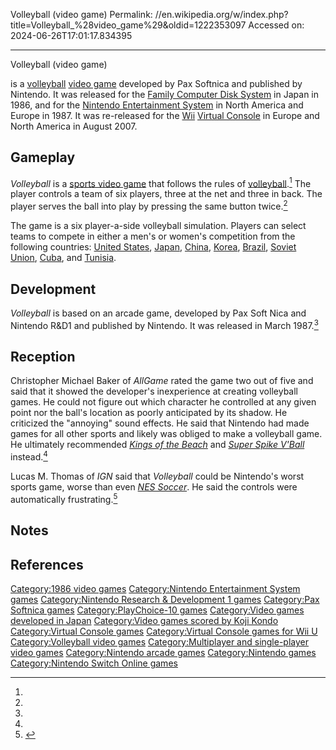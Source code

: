 Volleyball (video game)
Permalink: //en.wikipedia.org/w/index.php?title=Volleyball_%28video_game%29&oldid=1222353097
Accessed on: 2024-06-26T17:01:17.834395



------
Volleyball (video game)
{{Infobox video game
| title = Volleyball
| image = Volleyball Cover.png
| caption = North American box art
| developer = Pax Softnica
| publisher = [[Nintendo]]
| designer = 
| composer = [[Koji Kondo]]
| engine = 
| released = '''Famicom Disk System'''<br />{{vgrelease|JP|July 21, 1986}}'''NES'''<br />{{vgrelease|NA|March 1987<ref name=allgame/>|EU|November 15, 1987}}
| genre = [[Sports video game|Sports]]
| modes = [[Single-player]], [[Multiplayer video game|multiplayer]]
| platforms = [[Famicom Disk System]], [[Nintendo Entertainment System]], [[Arcade game|Arcade]]
| arcade system = [[PlayChoice-10]]
}}

{{Nihongo foot|'''''Volleyball'''''|バレーボール|Barēbōru|group=lower-alpha|lead=yes}} is a [[volleyball]] [[video game]] developed by Pax Softnica and published by Nintendo. It was released for the [[Family Computer Disk System]] in Japan in 1986, and for the [[Nintendo Entertainment System]] in North America and Europe in 1987. It was re-released for the [[Wii]] [[Virtual Console]] in Europe and North America in August 2007.

== Gameplay ==
''Volleyball'' is a [[sports video game]] that follows the rules of [[volleyball]].<ref name=allgame/> The player controls a team of six players, three at the net and three in back. The player serves the ball into play by pressing the same button twice.<ref name=ign/>

The game is a six player-a-side volleyball simulation. Players can select teams to compete in either a men's or women's competition from the following countries: [[United States men's national volleyball team|United States]], [[Japan men's national volleyball team|Japan]], [[China men's national volleyball team|China]], [[South Korea men's national volleyball team|Korea]], [[Brazil men's national volleyball team|Brazil]], [[Soviet Union men's national volleyball team|Soviet Union]], [[Cuba men's national volleyball team|Cuba]], and [[Tunisia men's national volleyball team|Tunisia]].

== Development ==
''Volleyball'' is based on an arcade game, developed by Pax Soft Nica and Nintendo R&D1 and published by Nintendo. It was released in March 1987.<ref name=allgame/>

== Reception ==
Christopher Michael Baker of ''AllGame'' rated the game two out of five and said that it showed the developer's inexperience at creating volleyball games. He could not figure out which character he controlled at any given point nor the ball's location as poorly anticipated by its shadow. He criticized the "annoying" sound effects. He said that Nintendo had made games for all other sports and likely was obliged to make a volleyball game. He ultimately recommended ''[[Kings of the Beach]]'' and ''[[Super Spike V'Ball]]'' instead.<ref name=allgame/>

Lucas M. Thomas of ''IGN'' said that ''Volleyball'' could be Nintendo's worst sports game, worse than even ''[[NES Soccer]]''. He said the controls were automatically frustrating.<ref name=ign>{{cite web|url=http://www.ign.com/articles/2007/11/16/volleyball-review|title=Volleyball Review|first=Lucas M.|last=Thomas|date=November 15, 2007|publisher=}}</ref>

== Notes ==
<references group="lower-alpha" responsive="1"></references>

==References==
{{reflist
|refs=
<ref name=allgame>{{cite web|url=http://www.allgame.com/game.php?id=14927&tab=review|archive-url=https://web.archive.org/web/20141212033901/http://www.allgame.com/game.php?id=14927&tab=review|url-status=dead|archive-date=December 12, 2014|title=Volleyball - Review - allgame|date=December 12, 2014|publisher=}}</ref>
}}

[[Category:1986 video games]]
[[Category:Nintendo Entertainment System games]]
[[Category:Nintendo Research & Development 1 games]]
[[Category:Pax Softnica games]]
[[Category:PlayChoice-10 games]]
[[Category:Video games developed in Japan]]
[[Category:Video games scored by Koji Kondo]]
[[Category:Virtual Console games]]
[[Category:Virtual Console games for Wii U]]
[[Category:Volleyball video games]]
[[Category:Multiplayer and single-player video games]]
[[Category:Nintendo arcade games]]
[[Category:Nintendo games]]
[[Category:Nintendo Switch Online games]]